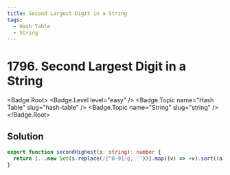 ```yaml
---
title: Second Largest Digit in a String
tags:
  - Hash Table
  - String
---
```


# 1796. Second Largest Digit in a String

<Badge.Root>
  <Badge.Level level="easy" />
  <Badge.Topic name="Hash Table" slug="hash-table" />
  <Badge.Topic name="String" slug="string" />
</Badge.Root>

## Solution

```typescript filename="solution.ts" copy
export function secondHighest(s: string): number {
  return [...new Set(s.replace(/[^0-9]/g, ''))].map((v) => +v).sort((a, b) => b - a)[1] ?? -1;
}
```

<ProblemLink
  codingSite="leetcode"
  href="https://leetcode.com/problems/second-largest-digit-in-a-string"
  title="Second Largest Digit in a String"
/>
